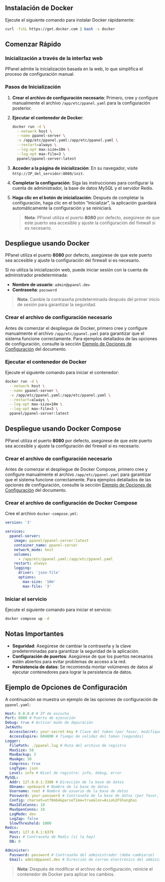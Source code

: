 ## Instalación de Docker

Ejecute el siguiente comando para instalar Docker rápidamente:

```sh
curl -fsSL https://get.docker.com | bash -s docker
```

## Comenzar Rápido

### Inicialización a través de la interfaz web

PPanel admite la inicialización basada en la web, lo que simplifica el proceso de configuración manual.

### Pasos de Inicialización

1. **Crear el archivo de configuración necesario**: Primero, cree y configure manualmente el archivo `/app/etc/ppanel.yaml` para la configuración posterior.

2. **Ejecutar el contenedor de Docker**:

   ```sh
   docker run -d \
     --network host \
     --name ppanel-server \
     -v /app/etc/ppanel.yaml:/app/etc/ppanel.yaml \
     --restart=always \
     --log-opt max-size=10m \
     --log-opt max-file=3 \
     ppanel/ppanel-server:latest
   ```

3. **Acceder a la página de inicialización**: En su navegador, visite `http://IP_del_servidor:8080/init`.

4. **Completar la configuración**: Siga las instrucciones para configurar la cuenta de administrador, la base de datos MySQL y el servidor Redis.

5. **Haga clic en el botón de inicialización**: Después de completar la configuración, haga clic en el botón "Inicializar", la aplicación guardará automáticamente la configuración y se reiniciará.

   > **Nota**: PPanel utiliza el puerto **8080** por defecto, asegúrese de que este puerto sea accesible y ajuste la configuración del firewall si es necesario.

## Despliegue usando Docker

PPanel utiliza el puerto **8080** por defecto, asegúrese de que este puerto sea accesible y ajuste la configuración del firewall si es necesario.

Si no utiliza la inicialización web, puede iniciar sesión con la cuenta de administrador predeterminada:

- **Nombre de usuario**: `admin@ppanel.dev`
- **Contraseña**: `password`

> **Nota**: Cambie la contraseña predeterminada después del primer inicio de sesión para garantizar la seguridad.

### Crear el archivo de configuración necesario

Antes de comenzar el despliegue de Docker, primero cree y configure manualmente el archivo `/app/etc/ppanel.yaml` para garantizar que el sistema funcione correctamente. Para ejemplos detallados de las opciones de configuración, consulte la sección [Ejemplo de Opciones de Configuración](#ejemplo-de-opciones-de-configuración) del documento.

### Ejecutar el contenedor de Docker

Ejecute el siguiente comando para iniciar el contenedor:

```sh
docker run -d \
  --network host \
  --name ppanel-server \
  -v /app/etc/ppanel.yaml:/app/etc/ppanel.yaml \
  --restart=always \
  --log-opt max-size=10m \
  --log-opt max-file=3 \
  ppanel/ppanel-server:latest
```

## Despliegue usando Docker Compose

PPanel utiliza el puerto **8080** por defecto, asegúrese de que este puerto sea accesible y ajuste la configuración del firewall si es necesario.

### Crear el archivo de configuración necesario

Antes de comenzar el despliegue de Docker Compose, primero cree y configure manualmente el archivo `/app/etc/ppanel.yaml` para garantizar que el sistema funcione correctamente. Para ejemplos detallados de las opciones de configuración, consulte la sección [Ejemplo de Opciones de Configuración](#ejemplo-de-opciones-de-configuración) del documento.

### Crear el archivo de configuración de Docker Compose

Cree el archivo `docker-compose.yml`:

```yaml
version: '3'

services:
  ppanel-server:
    image: ppanel/ppanel-server:latest
    container_name: ppanel-server
    network_mode: host
    volumes:
      - /app/etc/ppanel.yaml:/app/etc/ppanel.yaml
    restart: always
    logging:
      driver: 'json-file'
      options:
        max-size: '10m'
        max-file: '3'
```

### Iniciar el servicio

Ejecute el siguiente comando para iniciar el servicio:

```sh
docker compose up -d
```

## Notas Importantes

- **Seguridad**: Asegúrese de cambiar la contraseña y la clave predeterminadas para garantizar la seguridad de la aplicación.
- **Configuración de puertos**: Asegúrese de que los puertos necesarios estén abiertos para evitar problemas de acceso a la red.
- **Persistencia de datos**: Se recomienda montar volúmenes de datos al ejecutar contenedores para lograr la persistencia de datos.

## Ejemplo de Opciones de Configuración

A continuación se muestra un ejemplo de las opciones de configuración de `ppanel.yaml`:

```yaml
Host: 0.0.0.0 # IP de escucha
Port: 8080 # Puerto de ejecución
Debug: true # Activar modo de depuración
JwtAuth:
  AccessSecret: your-secret-key # Clave del token (por favor, modifique)
  AccessExpire: 604800 # Tiempo de validez del token (segundos)
Logger:
  FilePath: ./ppanel.log # Ruta del archivo de registro
  MaxSize: 50
  MaxBackup: 3
  MaxAge: 30
  Compress: true
  LogType: json
  Level: info # Nivel de registro: info, debug, error
MySQL:
  Addr: 127.0.0.1:3306 # Dirección de la base de datos
  Dbname: vpnboard # Nombre de la base de datos
  Username: root # Nombre de usuario de la base de datos
  Password: your-password # Contraseña de la base de datos (por favor, modifique)
  Config: charset=utf8mb4&parseTime=true&loc=Asia%2FShanghai
  MaxIdleConns: 10
  MaxOpenConns: 10
  LogMode: dev
  LogZap: false
  SlowThreshold: 1000
Redis:
  Host: 127.0.0.1:6379
  Pass: # Contraseña de Redis (si la hay)
  DB: 0

Administer:
  Password: password # Contraseña del administrador (debe cambiarse)
  Email: admin@ppanel.dev # Dirección de correo electrónico del administrador
```

> **Nota**: Después de modificar el archivo de configuración, reinicie el contenedor de Docker para aplicar los cambios.


<Giscus />
